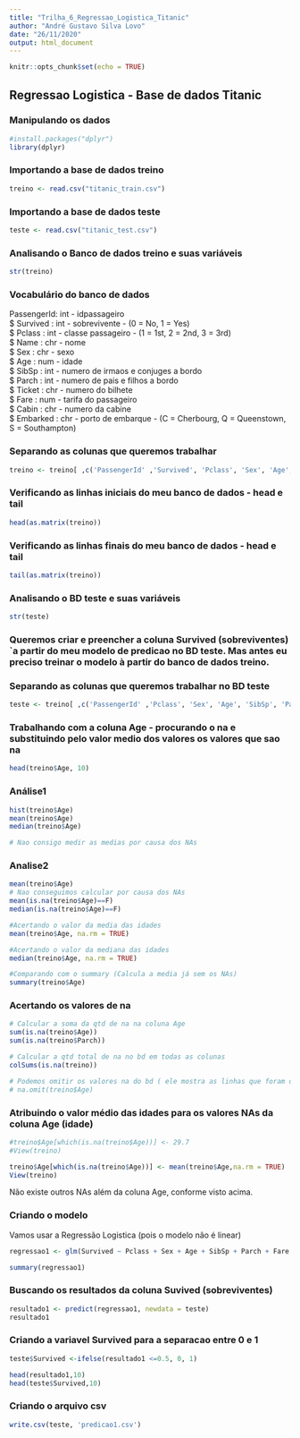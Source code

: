 ---
title: "Trilha_6_Regressao_Logistica_Titanic"
author: "André Gustavo Silva Lovo"
date: "26/11/2020"
output: html_document
---

```{r setup, include=FALSE}
knitr::opts_chunk$set(echo = TRUE)
```

## Regressao Logistica - Base de dados Titanic  
  
### Manipulando os dados

```{r manipulando os dados}
#install.packages("dplyr")
library(dplyr)
```
### Importando a base de dados treino
```{r importando a base de dados treino}
treino <- read.csv("titanic_train.csv")
```

### Importando a base de dados teste
```{r importando a base de dados teste}
teste <- read.csv("titanic_test.csv")
```

### Analisando o Banco de dados treino e suas variáveis
```{r analisando o BD e suas variáveis}
str(treino)
```
### Vocabulário do banco de dados
PassengerId: int - idpassageiro  
 $ Survived   : int - sobrevivente - (0 = No, 1 = Yes)   
 $ Pclass     : int - classe passageiro - (1 = 1st, 2 = 2nd, 3 = 3rd)  
 $ Name       : chr - nome   
 $ Sex        : chr - sexo   
 $ Age        : num - idade   
 $ SibSp      : int - numero de irmaos e conjuges a bordo  
 $ Parch      : int - numero de pais e filhos a bordo   
 $ Ticket     : chr - numero do bilhete   
 $ Fare       : num - tarifa do passageiro   
 $ Cabin      : chr - numero da cabine   
 $ Embarked   : chr - porto de embarque - (C = Cherbourg, Q = Queenstown, S = Southampton)   



### Separando as colunas que queremos trabalhar
```{r separando as colunas que queremos trabalhar - pegando do enunciado}
treino <- treino[ ,c('PassengerId' ,'Survived', 'Pclass', 'Sex', 'Age', 'SibSp', 'Parch', 'Fare', 'Embarked')]

```

### Verificando as linhas iniciais do meu banco de dados - head e tail
```{r verificando as linhas iniciais do meu banco de dados}
head(as.matrix(treino))
```

### Verificando as linhas finais do meu banco de dados - head e tail
```{r verificando as linhas finais do meu banco de dados}
tail(as.matrix(treino))
```

### Analisando o BD teste e suas variáveis
```{r analisando o BD teste e suas variáveis}
str(teste)
```
### Queremos criar e preencher a coluna Survived (sobreviventes) `a partir do meu modelo de predicao no BD teste. Mas antes eu preciso treinar o modelo à partir do banco de dados treino.

### Separando as colunas que queremos trabalhar no BD teste
```{r separando as colunas que queremos trabalhar - BD teste vamos validar o que estamos fazendo}
teste <- treino[ ,c('PassengerId' ,'Pclass', 'Sex', 'Age', 'SibSp', 'Parch', 'Fare', 'Embarked')]
```

### Trabalhando com a coluna Age - procurando o na e substituindo pelo valor medio dos valores os valores que sao na
```{r trabalhando com  a coluna age}
head(treino$Age, 10)
```
### Análise1
```{r Análise1}
hist(treino$Age)
mean(treino$Age)
median(treino$Age)

# Nao consigo medir as medias por causa dos NAs
```
### Analise2
```{r Analise2}
mean(treino$Age)
# Nao conseguimos calcular por causa dos NAs
mean(is.na(treino$Age)==F)
median(is.na(treino$Age)==F)

#Acertando o valor da media das idades
mean(treino$Age, na.rm = TRUE)

#Acertando o valor da mediana das idades
median(treino$Age, na.rm = TRUE)

#Comparando com o summary (Calcula a media já sem os NAs)
summary(treino$Age)
```
### Acertando os valores de na
```{r Acertando na}
# Calcular a soma da qtd de na na coluna Age
sum(is.na(treino$Age))
sum(is.na(treino$Parch))

# Calcular a qtd total de na no bd em todas as colunas
colSums(is.na(treino))

# Podemos omitir os valores na do bd ( ele mostra as linhas que foram omitidas - mas nao vamos fazer)
# na.omit(treino$Age)

```
### Atribuindo o valor médio das idades para os valores NAs da coluna Age (idade)
```{r Colocando o valor 29.9}
#treino$Age[which(is.na(treino$Age))] <- 29.7
#View(treino)
```

```{r Colocando o valor media ou mean}
treino$Age[which(is.na(treino$Age))] <- mean(treino$Age,na.rm = TRUE)
View(treino)
```

Não existe outros NAs além da coluna Age, conforme visto acima.  
  
### Criando o modelo    

Vamos usar a Regressão Logistica (pois o modelo não é linear)  

```{r Regressao_Logistica1}
regressao1 <- glm(Survived ~ Pclass + Sex + Age + SibSp + Parch + Fare + Embarked, family=binomial, data=treino)

summary(regressao1)
```
### Buscando os resultados da coluna Suvived (sobreviventes)

```{r Buscando os resultados 1}
resultado1 <- predict(regressao1, newdata = teste)
resultado1
```
### Criando a variavel Survived para a separacao entre 0 e 1  
  
```{r criando Survived no bd teste}
teste$Survived <-ifelse(resultado1 <=0.5, 0, 1)

head(resultado1,10)
head(teste$Survived,10)
```
### Criando o arquivo csv  
  
```{r criando csv}
write.csv(teste, 'predicao1.csv')
```
  


